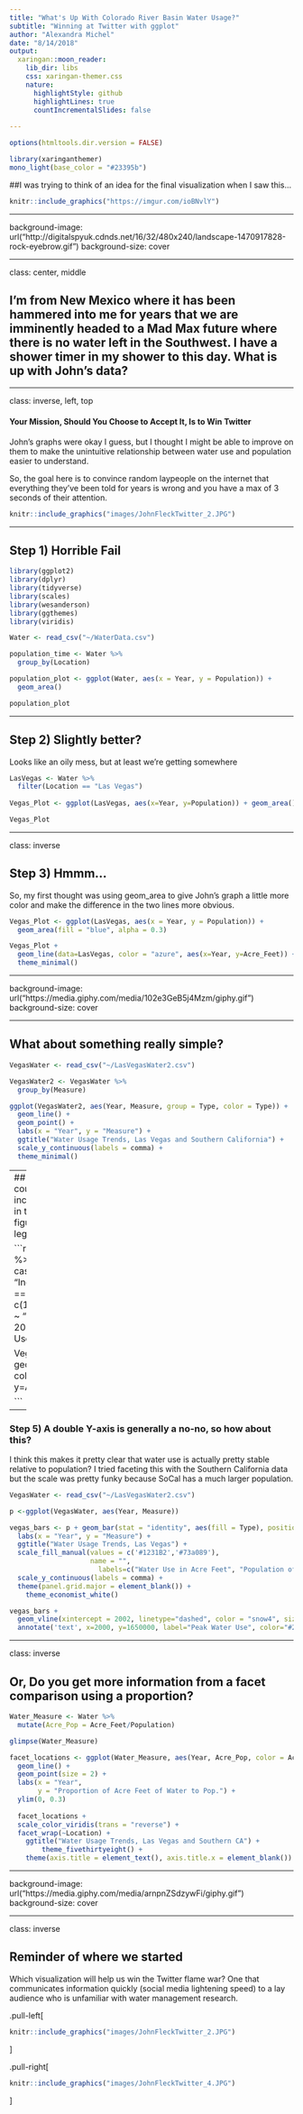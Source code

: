 ```yaml
---
title: "What's Up With Colorado River Basin Water Usage?"
subtitle: "Winning at Twitter with ggplot"
author: "Alexandra Michel"
date: "8/14/2018"
output:
  xaringan::moon_reader:
    lib_dir: libs
    css: xaringan-themer.css 
    nature:
      highlightStyle: github
      highlightLines: true
      countIncrementalSlides: false
    
---
```


```r
options(htmltools.dir.version = FALSE)
```

```r
library(xaringanthemer)
mono_light(base_color = "#23395b")
```

##I was trying to think of an idea for the final visualization when I saw this...


```r
knitr::include_graphics("https://imgur.com/ioBNvlY")
```



---

background-image: url("http://digitalspyuk.cdnds.net/16/32/480x240/landscape-1470917828-rock-eyebrow.gif")
background-size: cover

---

class: center, middle

## I'm from New Mexico where it has been hammered into me for years that we are imminently headed to a Mad Max future where there is no water left in the Southwest. I have a shower timer in my shower to this day. What is up with John's data? 

---

class: inverse, left, top

#### Your Mission, Should You Choose to Accept It, Is to Win Twitter

John's graphs were okay I guess, but I thought I might be able to improve on them to make the unintuitive relationship between water use and population easier to understand. 

So, the goal here is to convince random laypeople on the internet that everything they've been told for years is wrong and you have a max of 3 seconds of their attention.

```r
knitr::include_graphics("images/JohnFleckTwitter_2.JPG")
```

---

## Step 1) Horrible Fail

```r
library(ggplot2)
library(dplyr)
library(tidyverse)
library(scales)
library(wesanderson)
library(ggthemes)
library(viridis)

Water <- read_csv("~/WaterData.csv")
```


```r

population_time <- Water %>% 
  group_by(Location)

population_plot <- ggplot(Water, aes(x = Year, y = Population)) +
  geom_area()

population_plot

```


---

## Step 2) Slightly better?
Looks like an oily mess, but at least we're getting somewhere

```r

LasVegas <- Water %>% 
  filter(Location == "Las Vegas")
  
Vegas_Plot <- ggplot(LasVegas, aes(x=Year, y=Population)) + geom_area()

Vegas_Plot
```

---

class: inverse

## Step 3) Hmmm...
So, my first thought was using geom_area to give John's graph a little more color and make the difference in the two lines more obvious. 

```r

Vegas_Plot <- ggplot(LasVegas, aes(x = Year, y = Population)) +
  geom_area(fill = "blue", alpha = 0.3)

Vegas_Plot +
  geom_line(data=LasVegas, color = "azure", aes(x=Year, y=Acre_Feet)) +
  theme_minimal()
```

---

background-image: url("https://media.giphy.com/media/102e3GeB5j4Mzm/giphy.gif")
background-size: cover

---

## What about something really simple?
```r

VegasWater <- read_csv("~/LasVegasWater2.csv")

VegasWater2 <- VegasWater %>% 
  group_by(Measure)

ggplot(VegasWater2, aes(Year, Measure, group = Type, color = Type)) +
  geom_line() +
  geom_point() +
  labs(x = "Year", y = "Measure") +
  ggtitle("Water Usage Trends, Las Vegas and Southern California") +
  scale_y_continuous(labels = comma) +
  theme_minimal()


```


---
## Step 4) Lots of Tinkering
I could not figure out how to include a label for "Peak Water" in the legend (I also could not figure out how to change the legend most of the time)

```r

LV_PeakWater <- LasVegas %>% 
  mutate(PeakWater = case_when(
           Year < 1999 ~ "Increasing Water Useage",
           Year == c(1999,2000,2001,2002,2003) ~ "Peak Water Useage",
           Year > 2003 ~ "Decreasing Water Useage"
         ))

Vegas_Plot +
  geom_col(data=LV_PeakWater, color = "navyblue", aes(x=Year, y=Acre_Feet, fill = PeakWater))

```


---

### Step 5) A double Y-axis is generally a no-no, so how about this?
I think this makes it pretty clear that water use is actually pretty stable relative to population? I tried faceting this with the Southern California data but the scale was pretty funky because SoCal has a much larger population.

```r

VegasWater <- read_csv("~/LasVegasWater2.csv")

p <-ggplot(VegasWater, aes(Year, Measure))

vegas_bars <- p + geom_bar(stat = "identity", aes(fill = Type), position = "dodge", width = 0.65) +
  labs(x = "Year", y = "Measure") +
  ggtitle("Water Usage Trends, Las Vegas") +
  scale_fill_manual(values = c('#1231B2','#73a089'),
                    name = "",
                      labels=c("Water Use in Acre Feet", "Population of Las Vegas")) + scale_color_hue(l = 75, c = 50) +
  scale_y_continuous(labels = comma) +
  theme(panel.grid.major = element_blank()) +
    theme_economist_white()

vegas_bars +
  geom_vline(xintercept = 2002, linetype="dashed", color = "snow4", size=0.8) +
  annotate('text', x=2000, y=1650000, label="Peak Water Use", color="#2277A0", family="Lato", hjust=0.5, size = 3) 

```

---

class: inverse

## Or, Do you get more information from a facet comparison using a proportion?

```r

Water_Measure <- Water %>% 
  mutate(Acre_Pop = Acre_Feet/Population)

glimpse(Water_Measure)

facet_locations <- ggplot(Water_Measure, aes(Year, Acre_Pop, color = Acre_Pop)) +
  geom_line() +
  geom_point(size = 2) + 
  labs(x = "Year", 
       y = "Proportion of Acre Feet of Water to Pop.") +
  ylim(0, 0.3)
  
  facet_locations +
  scale_color_viridis(trans = "reverse") +
  facet_wrap(~Location) +
    ggtitle("Water Usage Trends, Las Vegas and Southern CA") +
        theme_fivethirtyeight() +
    theme(axis.title = element_text(), axis.title.x = element_blank()) + ylab('Water Acre Feet Use per Total Population')

```

---

background-image: url("https://media.giphy.com/media/arnpnZSdzywFi/giphy.gif")
background-size: cover

---
class: inverse

## Reminder of where we started

Which visualization will help us win the Twitter flame war? One that communicates information quickly (social media lightening speed) to a lay audience who is unfamiliar with water management research.

.pull-left[
```r
knitr::include_graphics("images/JohnFleckTwitter_2.JPG")
```
]

.pull-right[
```r
knitr::include_graphics("images/JohnFleckTwitter_4.JPG")
```
]

